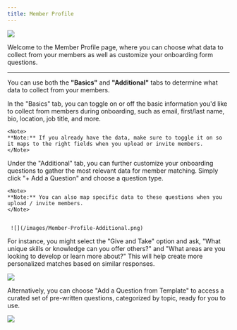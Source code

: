 ```yaml
---
title: Member Profile
---
```

![](/images/Member-Profile-Basics.png)

Welcome to the Member Profile page, where you can choose what data to collect from your members as well as customize your onboarding form questions.

---
You can use both the **"Basics"** and **"Additional"** tabs to determine what data to collect from your members. 

<Tabs>
  <Tab title="Basics">
    In the "Basics" tab, you can toggle on or off the basic information you'd like to collect from members during onboarding, such as email, first/last name, bio, location, job title, and more.
 
    
    <Note>
    **Note:** If you already have the data, make sure to toggle it on so it maps to the right fields when you upload or invite members.
    </Note>
    
  </Tab>
  <Tab title="Additional">
   Under the "Additional" tab, you can further customize your onboarding questions to gather the most relevant data for member matching. Simply click "+ Add a Question" and choose a question type. 

    <Note>
    **Note:** You can also map specific data to these questions when you upload / invite members.
    </Note>


     ![](/images/Member-Profile-Additional.png)

  For instance, you might select the "Give and Take" option and ask, "What unique skills or knowledge can you offer others?" and "What areas are you looking to develop or learn more about?" This will help create more personalized matches based on similar responses.

![](/images/Member-Profile-Questions.png)

 Alternatively, you can choose "Add a Question from Template" to access a curated set of pre-written questions, categorized by topic, ready for you to use.

  ![](/images/Member-Profile-Question-Templates.png) 
    
  </Tab>
</Tabs>







